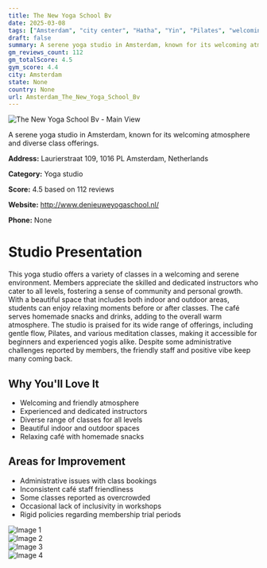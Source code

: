 ```yaml
---
title: The New Yoga School Bv
date: 2025-03-08
tags: ["Amsterdam", "city center", "Hatha", "Yin", "Pilates", "welcoming", "spacious", "Amsterdam"]  
draft: false
summary: A serene yoga studio in Amsterdam, known for its welcoming atmosphere and diverse class offerings.
gm_reviews_count: 112
gm_totalScore: 4.5
gym_score: 4.4
city: Amsterdam
state: None
country: None
url: Amsterdam_The_New_Yoga_School_Bv
---
```


<div className="aspect-[16/9] relative my-8">
  <img 
    src="https://lh5.googleusercontent.com/p/AF1QipPH1GwEc3nJLbtM8UAXVuC7KHQPY8QIdXoL_-g0=w1920-h1080-k-no"
    alt="The New Yoga School Bv - Main View"
    className="object-cover absolute inset-0 w-full h-full rounded-lg"
  />
</div>

A serene yoga studio in Amsterdam, known for its welcoming atmosphere and diverse class offerings.

**Address:** Laurierstraat 109, 1016 PL Amsterdam, Netherlands

**Category:** Yoga studio

**Score:** 4.5 based on 112 reviews

**Website:** http://www.denieuweyogaschool.nl/

**Phone:** None

# Studio Presentation

This yoga studio offers a variety of classes in a welcoming and serene environment. Members appreciate the skilled and dedicated instructors who cater to all levels, fostering a sense of community and personal growth. With a beautiful space that includes both indoor and outdoor areas, students can enjoy relaxing moments before or after classes. The café serves homemade snacks and drinks, adding to the overall warm atmosphere. The studio is praised for its wide range of offerings, including gentle flow, Pilates, and various meditation classes, making it accessible for beginners and experienced yogis alike. Despite some administrative challenges reported by members, the friendly staff and positive vibe keep many coming back.

## Why You'll Love It

- Welcoming and friendly atmosphere
- Experienced and dedicated instructors
- Diverse range of classes for all levels
- Beautiful indoor and outdoor spaces
- Relaxing café with homemade snacks

## Areas for Improvement

- Administrative issues with class bookings
- Inconsistent café staff friendliness
- Some classes reported as overcrowded
- Occasional lack of inclusivity in workshops
- Rigid policies regarding membership trial periods

<div className="grid grid-cols-1 xl:grid-cols-2 gap-4 my-8">
<div className="aspect-[4/3] relative"><img src="https://lh3.googleusercontent.com/p/AF1QipP6ZJV83lf1_-7yPJeQO6wGcADH-G1hYYQFs-yg=w1920-h1080-k-no" alt="Image 1" className="object-cover absolute inset-0 w-full h-full rounded-lg" /></div>
<div className="aspect-[4/3] relative"><img src="https://lh5.googleusercontent.com/p/AF1QipPOLPx274vO3W-II6TbOVynSf0CqcIdJLSPBROI=w1920-h1080-k-no" alt="Image 2" className="object-cover absolute inset-0 w-full h-full rounded-lg" /></div>
<div className="aspect-[4/3] relative"><img src="https://lh5.googleusercontent.com/p/AF1QipMMb1W_VVrBkbsCMtB09k-iZd0_7u2Kl60i5Xla=w1920-h1080-k-no" alt="Image 3" className="object-cover absolute inset-0 w-full h-full rounded-lg" /></div>
<div className="aspect-[4/3] relative"><img src="https://lh5.googleusercontent.com/p/AF1QipNx2IAQRlrsVApVt39PhJw-4KNWmho4NDNO2VsM=w1920-h1080-k-no" alt="Image 4" className="object-cover absolute inset-0 w-full h-full rounded-lg" /></div>
</div>